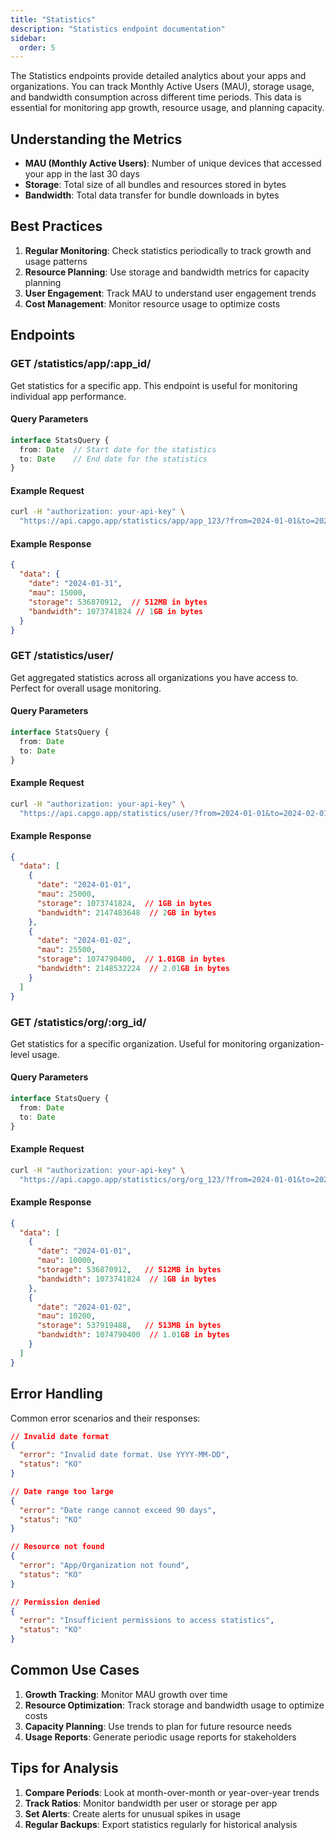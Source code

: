 ```yaml
---
title: "Statistics"
description: "Statistics endpoint documentation"
sidebar:
  order: 5
---
```


The Statistics endpoints provide detailed analytics about your apps and organizations. You can track Monthly Active Users (MAU), storage usage, and bandwidth consumption across different time periods. This data is essential for monitoring app growth, resource usage, and planning capacity.

## Understanding the Metrics

- **MAU (Monthly Active Users)**: Number of unique devices that accessed your app in the last 30 days
- **Storage**: Total size of all bundles and resources stored in bytes
- **Bandwidth**: Total data transfer for bundle downloads in bytes

## Best Practices

1. **Regular Monitoring**: Check statistics periodically to track growth and usage patterns
2. **Resource Planning**: Use storage and bandwidth metrics for capacity planning
3. **User Engagement**: Track MAU to understand user engagement trends
4. **Cost Management**: Monitor resource usage to optimize costs

## Endpoints

### GET /statistics/app/:app_id/

Get statistics for a specific app. This endpoint is useful for monitoring individual app performance.

#### Query Parameters

```typescript
interface StatsQuery {
  from: Date  // Start date for the statistics
  to: Date    // End date for the statistics
}
```

#### Example Request

```bash
curl -H "authorization: your-api-key" \
  "https://api.capgo.app/statistics/app/app_123/?from=2024-01-01&to=2024-02-01"
```

#### Example Response

```json
{
  "data": {
    "date": "2024-01-31",
    "mau": 15000,
    "storage": 536870912,  // 512MB in bytes
    "bandwidth": 1073741824 // 1GB in bytes
  }
}
```

### GET /statistics/user/

Get aggregated statistics across all organizations you have access to. Perfect for overall usage monitoring.

#### Query Parameters

```typescript
interface StatsQuery {
  from: Date
  to: Date
}
```

#### Example Request

```bash
curl -H "authorization: your-api-key" \
  "https://api.capgo.app/statistics/user/?from=2024-01-01&to=2024-02-01"
```

#### Example Response

```json
{
  "data": [
    {
      "date": "2024-01-01",
      "mau": 25000,
      "storage": 1073741824,  // 1GB in bytes
      "bandwidth": 2147483648  // 2GB in bytes
    },
    {
      "date": "2024-01-02",
      "mau": 25500,
      "storage": 1074790400,  // 1.01GB in bytes
      "bandwidth": 2148532224  // 2.01GB in bytes
    }
  ]
}
```

### GET /statistics/org/:org_id/

Get statistics for a specific organization. Useful for monitoring organization-level usage.

#### Query Parameters

```typescript
interface StatsQuery {
  from: Date
  to: Date
}
```

#### Example Request

```bash
curl -H "authorization: your-api-key" \
  "https://api.capgo.app/statistics/org/org_123/?from=2024-01-01&to=2024-02-01"
```

#### Example Response

```json
{
  "data": [
    {
      "date": "2024-01-01",
      "mau": 10000,
      "storage": 536870912,   // 512MB in bytes
      "bandwidth": 1073741824  // 1GB in bytes
    },
    {
      "date": "2024-01-02",
      "mau": 10200,
      "storage": 537919488,   // 513MB in bytes
      "bandwidth": 1074790400  // 1.01GB in bytes
    }
  ]
}
```

## Error Handling

Common error scenarios and their responses:

```json
// Invalid date format
{
  "error": "Invalid date format. Use YYYY-MM-DD",
  "status": "KO"
}

// Date range too large
{
  "error": "Date range cannot exceed 90 days",
  "status": "KO"
}

// Resource not found
{
  "error": "App/Organization not found",
  "status": "KO"
}

// Permission denied
{
  "error": "Insufficient permissions to access statistics",
  "status": "KO"
}
```

## Common Use Cases

1. **Growth Tracking**: Monitor MAU growth over time
2. **Resource Optimization**: Track storage and bandwidth usage to optimize costs
3. **Capacity Planning**: Use trends to plan for future resource needs
4. **Usage Reports**: Generate periodic usage reports for stakeholders

## Tips for Analysis

1. **Compare Periods**: Look at month-over-month or year-over-year trends
2. **Track Ratios**: Monitor bandwidth per user or storage per app
3. **Set Alerts**: Create alerts for unusual spikes in usage
4. **Regular Backups**: Export statistics regularly for historical analysis 
